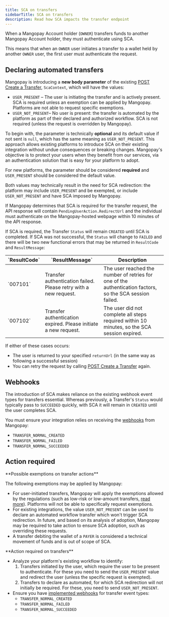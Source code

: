 ```yaml
---
title: SCA on transfers
sidebarTitle: SCA on transfers
description: Read how SCA impacts the transfer endpoint
---
```


When a Mangopay Account holder (`OWNER`) transfers funds to another Mangopay Account holder, they must authenticate using SCA.

This means that when an `OWNER` user initiates a transfer to a wallet held by another `OWNER` user, the first user must authenticate the request.

## Declaring automated transfers

Mangopay is introducing a **new body parameter** of the existing [POST Create a Transfer](/api-reference/transfers/create-transfer), `ScaContext`, which will have the values:

- `USER_PRESENT` – The user is initiating the transfer and is actively present. SCA is required unless an exemption can be applied by Mangopay. Platforms are not able to request specific exemptions.
- `USER_NOT_PRESENT`– No user is present: the transfer is automated by the platform as part of their declared and authorized workflow. SCA is not required (unless the request is overridden by Mangopay).

To begin with, the parameter is technically **optional** and its default value if not sent is `null`, which has the same meaning as `USER_NOT_PRESENT`. This approach allows existing platforms to introduce SCA on their existing integration without undue consequences or breaking changes. Mangopay's objective is to protect your users when they benefit from our services, via an authentication solution that is easy for your platform to adopt. 

For new platforms, the parameter should be considered **required** and `USER_PRESENT` should be considered the default value. 

Both values may technically result in the need for SCA redirection: the platform may include `USER_PRESENT` and be exempted, or include `USER_NOT_PRESENT` and have SCA imposed by Mangopay.

If Mangopay determines that SCA is required for the transfer request, the API response will contain `PendingUserAction.RedirectUrl` and the individual must authenticate on the Mangopay-hosted webpage within 10 minutes of the API response.

If SCA is required, the Transfer `Status` will remain `CREATED` until SCA is completed. If SCA was not successful, the `Status` will change to `FAILED` and there will be two new functional errors that may be returned in `ResultCode` and `ResultMessage`:

<table>
<thead>
<tr>
<th class="header">`ResultCode`</th>
<th class="header">`ResultMessage`</th>
<th class="header">Description</th>
</tr>
</thead>
<tbody>
<tr>
<td class="table-content">
`007101`	
</td>
<td class="table-content">
Transfer authentication failed. Please retry with a new request.	
</td>
<td class="table-content">
The user reached the number of retries for one of the authentication factors, so the SCA session failed.
</td>
</tr>
<tr>
<td class="table-content">
`007102`	
</td>
<td class="table-content">
Transfer authentication expired. Please initiate a new request.
</td>
<td class="table-content">
The user did not complete all steps required within 10 minutes, so the SCA session expired.
</td>
</tr>
</tbody>
</table>

If either of these cases occurs: 

- The user is returned to your specified `returnUrl` (in the same way as following a successful session)
- You can retry the request by calling [POST Create a Transfer](/api-reference/transfers/create-transfer) again.

## Webhooks

The introduction of SCA makes reliance on the existing webhook event types for transfers essential. Whereas previously, a Transfer's `Status` would typically pass to `SUCCEEDED` quickly, with SCA it will remain in `CREATED` until the user completes SCA.

You must ensure your integration relies on receiving the [webhooks](/webhooks) from Mangopay: 

- `TRANSFER_NORMAL_CREATED`
- `TRANSFER_NORMAL_FAILED`
- `TRANSFER_NORMAL_SUCCEEDED`

## Action required

<Info>
**Possible exemptions on transfer actions**

The following exemptions may be applied by Mangopay:

- For user-initiated transfers, Mangopay will apply the exemptions allowed by the regulations (such as low-risk or low-amount transfers, [read more](/guides/sca#exemptions-on-actions)). Platforms will not be able to specifically request exemptions.
- For existing integrations, the value `USER_NOT_PRESENT` can be used to declare an automated workflow transfer which won't trigger SCA redirection. In future, and based on its analysis of adoption, Mangopay may be required to take action to ensure SCA adoption, such as overriding these requests.
- A transfer debiting the wallet of a `PAYER` is considered a technical movement of funds and is out of scope of SCA.
</Info>

<Info>
**Action required on transfers**

- Analyze your platform's existing workflow to identify:
  1. Transfers initiated by the user, which require the user to be present to authenticate. For these you need to send the `USER_PRESENT` value and redirect the user (unless the specific request is exempted).
  2. Transfers to declare as automated, for which SCA redirection will not initially be required. For these, you need to send `USER_NOT_PRESENT`.
- Ensure you have [implemented webhooks](/webhooks) for transfer event types:
  - `TRANSFER_NORMAL_CREATED`
  - `TRANSFER_NORMAL_FAILED`
  - `TRANSFER_NORMAL_SUCCEEDED`
</Info>